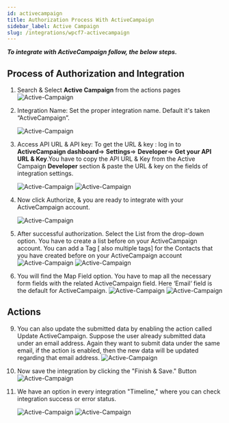 ```yaml
---
id: activecampaign
title: Authorization Process With ActiveCampaign
sidebar_label: Active Campaign
slug: /integrations/wpcf7-activecampaign
---
```



**_To integrate with ActiveCampaign follow, the below steps._**

## Process of Authorization and Integration

1. Search & Select **Active Campaign** from the actions pages
   <Image
     src="/actions/active-campaign/_select-activecampaign"
     alt="Active-Campaign"
     w="1020"
     h="350"
   />

4. Integration Name: Set the proper integration name. Default it's taken “ActiveCampaign”.

   <Image
     src="/actions/active-campaign/_integration-name"
     alt="Active-Campaign"
     w="1020"
     h="350"
   />

5. Access API URL & API key: To get the URL & key : log in to **ActiveCampaign dashboard**=> **Settings**=> **Developer**=> **Get your API URL & Key**.You have to copy the API URL & Key from the Active Campaign **Developer** section & paste the URL & key on the fields of integration settings.

   <Image
     src="/actions/active-campaign/_activecampaign-api-dashbord"
     alt="Active-Campaign"
     w="1020"
     h="350"
   />
   <Image
     src="/actions/active-campaign/_access-uri-and-api-key"
     alt="Active-Campaign"
     w="1020"
     h="350"
   />

6. Now click Authorize, & you are ready to integrate with your ActiveCampaign account.

   <Image
     src="/actions/active-campaign/_authorize"
     alt="Active-Campaign"
     w="1020"
     h="350"
   />

7. After successful authorization. Select the List from the drop-down option. You have to create a list before on your ActiveCampaign account. You can add a Tag [ also multiple tags] for the Contacts that you have created before on your ActiveCampaign account
   <Image
     src="/actions/active-campaign/_activecampaign-list"
     alt="Active-Campaign"
     w="1020"
     h="350"
   />
   <Image
     src="/actions/active-campaign/_activecampaign-tag"
     alt="Active-Campaign"
     w="1020"
     h="350"
   />
8. You will find the Map Field option. You have to map all the necessary form fields with the related ActiveCampaign field. Here ‘Email‘ field is the default for ActiveCampaign.
   <Image
     src="/actions/active-campaign/_default-field"
     alt="Active-Campaign"
     w="1020"
     h="350"
   />
   <Image
     src="/actions/active-campaign/_field-mapping"
     alt="Active-Campaign"
     w="1020"
     h="350"
   />

## Actions

9. You can also update the submitted data by enabling the action called Update ActiveCampaign. Suppose the user already submitted data under an email address. Again they want to submit data under the same email, if the action is enabled, then the new data will be updated regarding that email address.
   <Image
     src="/actions/active-campaign/_update-actions"
     alt="Active-Campaign"
     w="1020"
     h="350"
   />
10. Now save the integration by clicking the "Finish & Save." Button
    <Image
      src="/actions/active-campaign/_finish-and-save"
      alt="Active-Campaign"
      w="1020"
      h="350"
    />
11. We have an option in every integration "Timeline," where you can check integration success or error status.
  
    <Image
      src="/actions/active-campaign/_integrations-dashbord"
      alt="Active-Campaign"
      w="1020"
      h="350"
    />
    <Image
      src="/actions/active-campaign/_timeline"
      alt="Active-Campaign"
      w="1020"
      h="350"
    />
